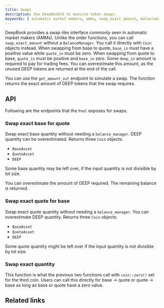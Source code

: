 ```yaml
---
title: Swaps
description: Use DeepBookV3 to execute token swaps.
keywords: [ automatic market makers, amms, swap_exact_amount, balancemanager, base_in, quote_in, deep_in, swaps, swap base quantity, deep quantity, DEEP, swap exact quantity, deepbook, deepbookv3  ]
---
```


DeepBook provides a swap-like interface commonly seen in automatic market makers (AMMs). Unlike the order functions, you can call `swap_exact_amount` without a `BalanceManager`. You call it directly with `Coin` objects instead. When swapping from base to quote, `base_in` must have a positive value while `quote_in` must be zero. When swapping from quote to base, `quote_in` must be positive and `base_in` zero. Some `deep_in` amount is required to pay for trading fees. You can overestimate this amount, as the unused DEEP tokens are returned at the end of the call.

You can use the `get_amount_out` endpoint to simulate a swap. The function returns the exact amount of DEEP tokens that the swap requires.

## API

Following are the endpoints that the `Pool` exposes for swaps.

### Swap exact base for quote

Swap exact base quantity without needing a `balance_manager`. DEEP quantity can be overestimated. Returns three `Coin` objects:     

- `BaseAsset`
- `QuoteAsset`
- `DEEP` 

Some base quantity may be left over, if the input quantity is not divisible by lot size.

You can overestimate the amount of DEEP required. The remaining balance is returned.

<ImportContent source="packages/deepbook/sources/pool.move" mode="code" org="MystenLabs" repo="deepbookv3" fun="swap_exact_base_for_quote" noComments />

### Swap exact quote for base

Swap exact quote quantity without needing a `balance_manager`. You can overestimate DEEP quantity. Returns three `Coin` objects:

- `BaseAsset`
- `QuoteAsset`
- `DEEP`

Some quote quantity might be left over if the input quantity is not divisible by lot size.

<ImportContent source="packages/deepbook/sources/pool.move" mode="code" org="MystenLabs" repo="deepbookv3"  fun="swap_exact_quote_for_base" noComments />

### Swap exact quantity

This function is what the previous two functions call with `coin::zero()` set for the third coin. Users can call this directly for base → quote or quote → base as long as base or quote have a zero value.

<ImportContent source="packages/deepbook/sources/pool.move" mode="code" org="MystenLabs" repo="deepbookv3" fun="swap_exact_quantity" noComments />

## Related links

<RelatedLink href="https://github.com/MystenLabs/deepbookv3" label="DeepBookV3 repository" desc="The DeepBookV3 repository on GitHub." />
